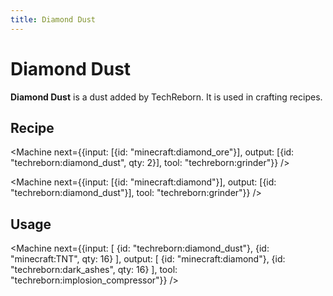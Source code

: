```yaml
---
title: Diamond Dust
---
```


<ItemImage file="diamond_dust" alt="Diamond Dust" size="200" />

# Diamond Dust

**Diamond Dust** is a dust added by TechReborn. It is used in crafting recipes.

## Recipe

<CraftingTable recipe="input techreborn:small_pile_of_diamond_dust techreborn:small_pile_of_diamond_dust air input techreborn:small_pile_of_diamond_dust techreborn:small_pile_of_diamond_dust air input air air air output techreborn:diamond_dust"/>

<Machine next={{input: [{id: "minecraft:diamond_ore"}], output: [{id: "techreborn:diamond_dust", qty: 2}], tool: "techreborn:grinder"}} />

<Machine next={{input: [{id: "minecraft:diamond"}], output: [{id: "techreborn:diamond_dust"}], tool: "techreborn:grinder"}} />

## Usage

<CraftingTable recipe="input air air air input air techreborn:diamond_dust air input air air air output techreborn:small_pile_of_diamond_dust,4"/>

<CraftingTable recipe="input techreborn:diamond_dust techreborn:titanium_ingot air input techreborn:diamond_dust techreborn:titanium_ingot air input techreborn:diamond_dust techreborn:electronic_circuit techreborn:battery output techreborn:rock_cutter"/>

<CraftingTable recipe="input techreborn:diamond_dust minecraft:glass techreborn:diamond_dust input minecraft:glass techreborn:diamond_dust minecraft:glass input techreborn:advanced_circuit techreborn:solar_panel techreborn:advanced_circuit output techreborn:solar_panel"/>

<CraftingTable recipe="input techreborn:diamond_dust minecraft:glass techreborn:diamond_dust input minecraft:glass techreborn:diamond_dust minecraft:glass input techreborn:advanced_circuit techreborn:basic_machine_frame techreborn:advanced_circuit output techreborn:solar_panel"/>

<CraftingTable recipe="input techreborn:diamond_dust techreborn:reinforced_glass techreborn:diamond_dust input techreborn:reinforced_glass techreborn:diamond_dust techreborn:reinforced_glass input techreborn:advanced_circuit techreborn:solar_panel techreborn:advanced_circuit output techreborn:solar_panel"/>

<CraftingTable recipe="input techreborn:iridium_ingot techreborn:advanced_alloy_plate techreborn:iridium_ingot input techreborn:advanced_alloy_plate techreborn:diamond_dust techreborn:advanced_alloy_plate input techreborn:iridium_ingot techreborn:advanced_alloy_plate techreborn:iridium_ingot output techreborn:iridium_alloy_ingot"/>

<CraftingTable recipe="input techreborn:diamond_dust techreborn:steel_ingot techreborn:diamond_dust input techreborn:steel_ingot air techreborn:steel_ingot input techreborn:diamond_dust techreborn:steel_ingot techreborn:diamond_dust output techreborn:diamond_saw_blade,4"/>

<CraftingTable recipe="input techreborn:diamond_dust techreborn:steel_ingot techreborn:diamond_dust input techreborn:steel_ingot minecraft:diamond techreborn:steel_ingot input techreborn:diamond_dust techreborn:steel_ingot techreborn:diamond_dust output techreborn:diamond_grinding_head,2"/>

<CraftingTable recipe="input minecraft:glass minecraft:glass minecraft:glass input minecraft:redstone techreborn:diamond_dust minecraft:redstone input minecraft:glass minecraft:glass minecraft:glass output techreborn:glass_fiber_cable,4"/>

<CraftingTable recipe="input minecraft:glass minecraft:glass minecraft:glass input techreborn:silver_ingot techreborn:diamond_dust techreborn:silver_ingot input minecraft:glass minecraft:glass minecraft:glass output techreborn:glass_fiber_cable,6"/>

<CraftingTable recipe="input minecraft:glass minecraft:glass minecraft:glass input techreborn:electrum_ingot techreborn:diamond_dust techreborn:electrum_ingot input minecraft:glass minecraft:glass minecraft:glass output techreborn:glass_fiber_cable,8"/>

<Machine next={{input: [
  {id: "techreborn:diamond_dust"},
  {id: "minecraft:TNT", qty: 16}
], output: [
  {id: "minecraft:diamond"},
  {id: "techreborn:dark_ashes", qty: 16}
], tool: "techreborn:implosion_compressor"}} />
